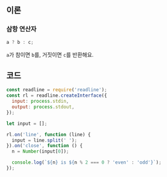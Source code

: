 ## 이론

### 삼항 연산자

```js
a ? b : c;
```

`a`가 참이면 `b`를, 거짓이면 `c`를 반환해요.

## 코드

```js
const readline = require('readline');
const rl = readline.createInterface({
  input: process.stdin,
  output: process.stdout,
});

let input = [];

rl.on('line', function (line) {
  input = line.split(' ');
}).on('close', function () {
  n = Number(input[0]);

  console.log(`${n} is ${n % 2 === 0 ? 'even' : 'odd'}`);
});
```
